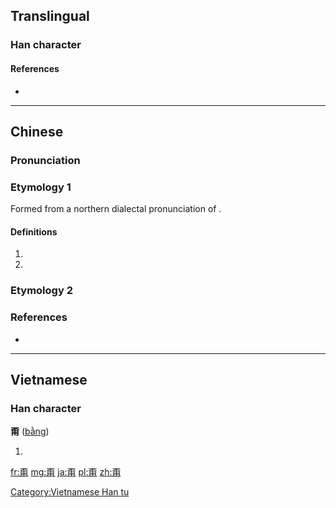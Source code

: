 {{also|不用}}

==Translingual==

===Han character===
{{Han char|rn=101|rad=用|as=04|sn=9|four=10227|canj=MFBQ|ids=⿱不用}}

====References====
* {{Han ref|kx=0756.051|dkj=21713|dj=1166.060|hdz=10025.110|uh=752D}}

----

==Chinese==
{{zh-forms}}

===Pronunciation===
{{zh-pron
|m=béng
|c=bang2,bung2,bat1
|h=pfs=
|md=
|mn=bàng
|w=
|mc=
|oc=
|cat=adv
}}

===Etymology 1===
Formed from a northern dialectal pronunciation of {{zh-l|不用}}.

====Definitions====
{{zh-hanzi}}

# {{synonym of|不用|lang=zh}}
# {{synonym of|不必|lang=zh}}

===Etymology 2===
{{zh-see|棄|v}}

===References===
* {{R:twedu|A02631}}

----

==Vietnamese==

===Han character===
'''甭''' ([[bằng]])

# {{defn|lang=vi}}

[[Category:Vietnamese Han tu]]

[[fr:甭]]
[[mg:甭]]
[[ja:甭]]
[[pl:甭]]
[[zh:甭]]